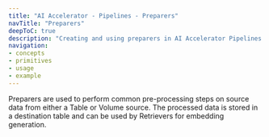 ```yaml
---
title: "AI Accelerator - Pipelines - Preparers"
navTitle: "Preparers"
deepToC: true
description: "Creating and using preparers in AI Accelerator Pipelines."
navigation:
- concepts
- primitives
- usage
- example
---
```


Preparers are used to perform common pre-processing steps on source data from either a Table or Volume source. The processed data is stored in a destination table and can be used by Retrievers for embedding generation.

